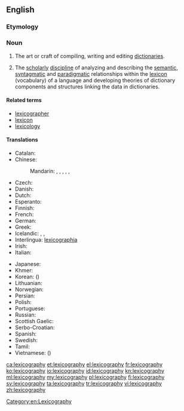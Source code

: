 ==English==

{{wikipedia}}

===Etymology===
{{confix|lexico|graphy}}

===Noun===
{{en-noun|lexicographies|-}}

# The art or craft of compiling, writing and editing [[dictionary|dictionaries]].
# {{context|linguistics|lang=en}} The [[scholarly]] [[discipline]] of analyzing and describing the [[semantic]], [[syntagmatic]] and [[paradigmatic]] relationships within the [[lexicon]] (vocabulary) of a language and developing theories of dictionary components and structures linking the data in dictionaries.

====Related terms====
* [[lexicographer]]
* [[lexicon]]
* [[lexicology]]

====Translations====
{{trans-top|art or craft of writing dictionaries}}
* Catalan: {{t+|ca|lexicografia|f}}
* Chinese:
*: Mandarin: {{t|cmn|詞典學|sc=Hani}}, {{t|cmn|词典学|tr=cídiǎnxué|sc=Hani}}, {{t|cmn|辭書學|sc=Hani}}, {{t|cmn|辞书学|tr=císhūxué|sc=Hani}}, {{t|cmn|詞典編輯|sc=Hani}}, {{t|cmn|词典编辑|tr=cídiǎn biānjí|sc=Hani}}
* Czech: {{t-|cs|lexikografie|f}}
* Danish: {{t-|da|leksikografi}}
* Dutch: {{t+|nl|lexicografie|f}}
* Esperanto: {{t-|eo|leksikografio}}
* Finnish: {{t+|fi|leksikografia}}
* French: {{t+|fr|lexicographie|f}}
* German: {{t+|de|Lexikographie|f}}
* Greek: {{t+|el|λεξικογραφία|f|tr=leksikografía|sc=Grek}}
* Icelandic: {{t-|is|orðabókafræði|f}}, {{t-|is|orðabókargerð|f}}, {{t-|is|samning orðabókar|f}}
* Interlingua: [[lexicographia]]
* Irish: {{t-|ga|foclóireacht|f}}
* Italian: {{t+|it|lessicografia|f}}
{{trans-mid}}
* Japanese: {{t-|ja|辞書編集|tr=じしょへんしゅう, jisho henshū|sc=Jpan}}
* Khmer: {{t-|km|វចនលេខន៍|tr=vaj ja nak lek|sc=Khmr}}
* Korean: {{t+|ko|사전학|tr=sajeonhak|sc=Kore}} ({{t-|ko|詞典學|sc=Kore}})
* Lithuanian: {{t-|lt|leksikografija|f}}
* Norwegian: {{t+|no|leksikografi}}
* Persian: {{t-|fa|فرهنگ‌نویسی|tr=farhang-navisi|sc=fa-Arab}}
* Polish: {{t-|pl|leksykografia|f}}
* Portuguese: {{t+|pt|lexicografia|f}}
* Russian: {{t+|ru|лексикография|f|tr=leksikográfija}}
* Scottish Gaelic: {{t-|gd|faclaireachd|f}}
* Serbo-Croatian: {{t-|sh|leksikografija|f}}
* Spanish: {{t+|es|lexicografía|f}}
* Swedish: {{t+|sv|lexikografi}}
* Tamil: {{t+|ta|பேரகரமுதலி|sc=Taml}}
* Vietnamese: {{t+|vi|từ điển học}} ({{t-|vi|詞典學}})
{{trans-bottom}}

[[Category:en:Lexicography]]

[[ca:lexicography]]
[[et:lexicography]]
[[el:lexicography]]
[[fr:lexicography]]
[[ko:lexicography]]
[[io:lexicography]]
[[id:lexicography]]
[[kn:lexicography]]
[[ml:lexicography]]
[[my:lexicography]]
[[pl:lexicography]]
[[fi:lexicography]]
[[sv:lexicography]]
[[ta:lexicography]]
[[tr:lexicography]]
[[vi:lexicography]]
[[zh:lexicography]]